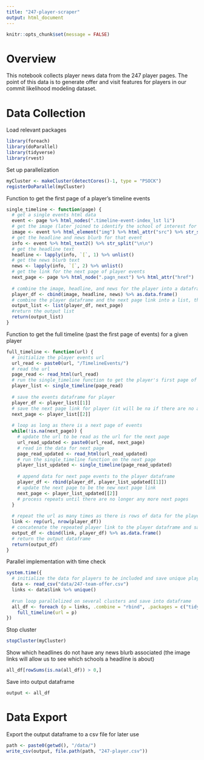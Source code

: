 ```yaml
---
title: "247-player-scraper"
output: html_document
---
```


```r
knitr::opts_chunk$set(message = FALSE)
```

# Overview

This notebook collects player news data from the 247 player pages. The point of this data is to generate offer and visit features for players in our commit likelihood modeling dataset. 

# Data Collection

Load relevant packages
```r
library(foreach)
library(doParallel)
library(tidyverse)
library(rvest)
```

Set up parallelization
```r
myCluster <- makeCluster(detectCores()-1, type = "PSOCK")
registerDoParallel(myCluster)
```

Function to get the first page of a player's timeline events
```r
single_timeline <- function(page) {
  # get a single events html data
  event <- page %>% html_nodes(".timeline-event-index_lst li")
  # get the image (later joined to identify the school of interest for that event)
  image <- event %>% html_element("img") %>% html_attr("src") %>% str_split("\\?") %>% lapply(`[`, 1) %>% unlist()
  # get the headline and news blurb for that event
  info <- event %>% html_text2() %>% str_split("\n\n")
  # get the headline text
  headline <- lapply(info, `[`, 1) %>% unlist()
  # get the news blurb text
  news <- lapply(info, `[`, 2) %>% unlist()
  # get the link for the next page of player events
  next_page <- page %>% html_node(".pagn_next") %>% html_attr("href")
  
  # combine the image, headline, and news for the player into a dataframe
  player_df <- cbind(image, headline, news) %>% as.data.frame()
  # combine the player dataframe and the next page link into a list, this will be the output
  output_list <- list(player_df, next_page)
  #return the output list
  return(output_list)
}
```

Function to get the full timeline (past the first page of events) for a given player
```r
full_timeline <- function(url) {
  # initialize the player events url
  url_read <- paste0(url, "/TimelineEvents/")
  # read the url
  page_read <- read_html(url_read)
  # run the single_timeline function to get the player's first page of events
  player_list <- single_timeline(page_read)
  
  # save the events dataframe for player
  player_df <- player_list[[1]]
  # save the next page link for player (it will be na if there are no additional pages of events)
  next_page <- player_list[[2]]
  
  # loop as long as there is a next page of events
  while(!is.na(next_page)) {
    # update the url to be read as the url for the next page
    url_read_updated <- paste0(url_read, next_page)
    # read in the data for next page
    page_read_updated <- read_html(url_read_updated)
    # run the single_timeline function on the next page
    player_list_updated <- single_timeline(page_read_updated)
    
    # append data for next page events to the player dataframe
    player_df <- rbind(player_df, player_list_updated[[1]])
    # update the next page to be the new next page link
    next_page <- player_list_updated[[2]]
    # process repeats until there are no longer any more next pages
  }
  
  # repeat the url as many times as there is rows of data for the player of interest
  link <- rep(url, nrow(player_df))
  # concatenate the repeated player link to the player dataframe and save as output df
  output_df <- cbind(link, player_df) %>% as.data.frame()
  # return the output dataframe
  return(output_df)
}
```

Parallel implementation with time check
```r
system.time({
  # initialize the data for players to be included and save unique player links to be looped over
  data <- read_csv("data/247-team-offer.csv")
  links <- data$link %>% unique()
  
  #run loop parallelized on several clusters and save into dataframe
  all_df <- foreach (p = links, .combine = "rbind", .packages = c("tidyverse", "rvest")) %dopar%
    full_timeline(url = p) 
})
```

Stop cluster
```r
stopCluster(myCluster)
```

Show which headlines do not have any news blurb associated (the image links will allow us to see which schools a headline is about)
```r
all_df[rowSums(is.na(all_df)) > 0,]
```

Save into output dataframe
```r
output <- all_df
```

# Data Export

Export the output dataframe to a csv file for later use
```r
path <- paste0(getwd(), "/data/")
write_csv(output, file.path(path, "247-player.csv"))
```

